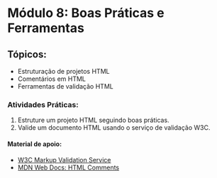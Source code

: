 # Módulo 8: Boas Práticas e Ferramentas

## Tópicos:

- Estruturação de projetos HTML
- Comentários em HTML
- Ferramentas de validação HTML

### Atividades Práticas:

1. Estruture um projeto HTML seguindo boas práticas.
2. Valide um documento HTML usando o serviço de validação W3C.

#### Material de apoio:

- [W3C Markup Validation Service](https://validator.w3.org/)
- [MDN Web Docs: HTML Comments](https://developer.mozilla.org/en-US/docs/Learn/HTML/Introduction_to_HTML/Getting_started#html_comments)
